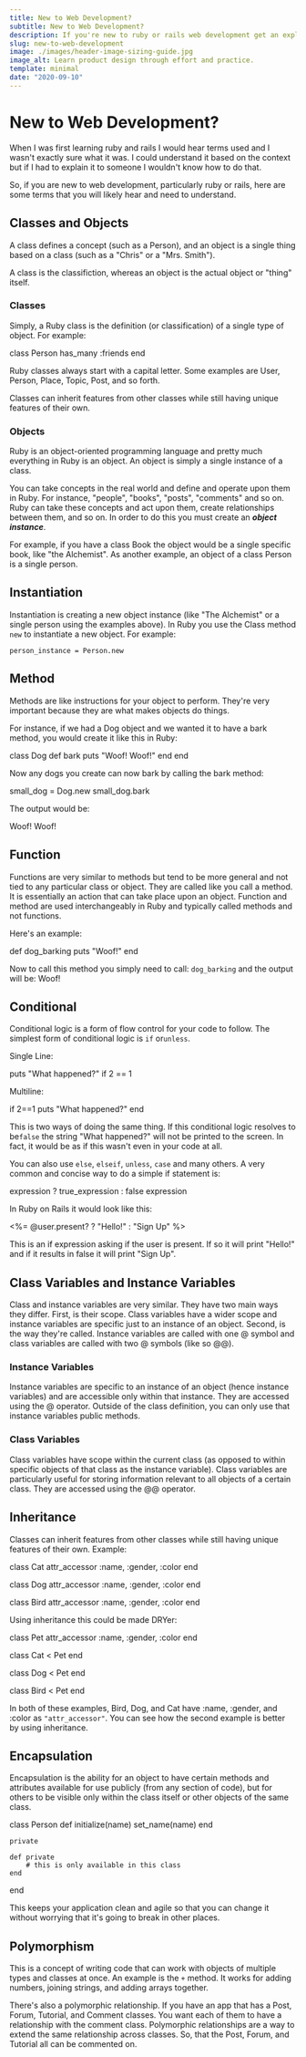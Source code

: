 ```yaml
---
title: New to Web Development?
subtitle: New to Web Development?
description: If you're new to ruby or rails web development get an explanation to a lot of terms you might hear but not fully understand.
slug: new-to-web-development
image: ./images/header-image-sizing-guide.jpg
image_alt: Learn product design through effort and practice.
template: minimal
date: "2020-09-10"
---
```


# New to Web Development?

When I was first learning ruby and rails I would hear terms used and I wasn't exactly sure what it was. I could understand it based on the context but if I had to explain it to someone I wouldn't know how to do that.

So, if you are new to web development, particularly ruby or rails, here are some terms that you will likely hear and need to understand.

## Classes and Objects

A class defines a concept (such as a Person), and an object is a single thing based on a class (such as a "Chris" or a "Mrs. Smith").

A class is the classifiction, whereas an object is the actual object or "thing" itself.

### Classes

Simply, a Ruby class is the definition (or classification) of a single type of object. For example:

class Person
has_many :friends
end

Ruby classes always start with a capital letter. Some examples are User, Person, Place, Topic, Post, and so forth.

Classes can inherit features from other classes while still having unique features of their own.

### Objects

Ruby is an object-oriented programming language and pretty much everything in Ruby is an object. An object is simply a single instance of a class.

You can take concepts in the real world and define and operate upon them in Ruby. For instance, "people", "books", "posts", "comments" and so on. Ruby can take these concepts and act upon them, create relationships between them, and so on. In order to do this you must create an **_object instance_**.

For example, if you have a class Book the object would be a single specific book, like "the Alchemist". As another example, an object of a class Person is a single person.

## Instantiation

Instantiation is creating a new object instance (like "The Alchemist" or a single person using the examples above). In Ruby you use the Class method `new` to instantiate a new object. For example:

`person_instance = Person.new`

## Method

Methods are like instructions for your object to perform. They're very important because they are what makes objects do things.

For instance, if we had a Dog object and we wanted it to have a bark method, you would create it like this in Ruby:

class Dog
def bark
puts "Woof! Woof!"
end
end

Now any dogs you create can now bark by calling the bark method:

small_dog = Dog.new
small_dog.bark

The output would be:

Woof! Woof!

## Function

Functions are very similar to methods but tend to be more general and not tied to any particular class or object. They are called like you call a method. It is essentially an action that can take place upon an object. Function and method are used interchangeably in Ruby and typically called methods and not functions.

Here's an example:

def dog_barking
puts "Woof!"
end

Now to call this method you simply need to call: `dog_barking` and the output will be: Woof!

## Conditional

Conditional logic is a form of flow control for your code to follow. The simplest form of conditional logic is `if` or`unless`.

Single Line:

puts "What happened?" if 2 == 1

Multiline:

if 2==1
puts "What happened?"
end

This is two ways of doing the same thing. If this conditional logic resolves to be`false` the string "What happened?" will not be printed to the screen. In fact, it would be as if this wasn't even in your code at all.

You can also use `else`, `elseif`, `unless`, `case` and many others. A very common and concise way to do a simple if statement is:

expression ? true_expression : false expression

In Ruby on Rails it would look like this:

<%= @user.present? ? "Hello!" : "Sign Up" %>

This is an if expression asking if the user is present. If so it will print "Hello!" and if it results in false it will print "Sign Up".

## Class Variables and Instance Variables

Class and instance variables are very similar. They have two main ways they differ. First, is their scope. Class variables have a wider scope and instance variables are specific just to an instance of an object. Second, is the way they're called. Instance variables are called with one @ symbol and class variables are called with two @ symbols (like so @@).

### Instance Variables

Instance variables are specific to an instance of an object (hence instance variables) and are accessible only within that instance. They are accessed using the @ operator. Outside of the class definition, you can only use that instance variables public methods.

### Class Variables

Class variables have scope within the current class (as opposed to within specific objects of that class as the instance variable). Class variables are particularly useful for storing information relevant to all objects of a certain class. They are accessed using the @@ operator.

## Inheritance

Classes can inherit features from other classes while still having unique features of their own. Example:

class Cat
attr_accessor :name, :gender, :color
end

class Dog
attr_accessor :name, :gender, :color
end

class Bird
attr_accessor :name, :gender, :color
end

Using inheritance this could be made DRYer:

class Pet
attr_accessor :name, :gender, :color
end

class Cat < Pet
end

class Dog < Pet
end

class Bird < Pet
end

In both of these examples, Bird, Dog, and Cat have :name, :gender, and :color as `"attr_accessor"`. You can see how the second example is better by using inheritance.

## Encapsulation

Encapsulation is the ability for an object to have certain methods and attributes available for use publicly (from any section of code), but for others to be visible only within the class itself or other objects of the same class.

class Person
def initialize(name)
set_name(name)
end

    private

    def private
        # this is only available in this class
    end

end

This keeps your application clean and agile so that you can change it without worrying that it's going to break in other places.

## Polymorphism

This is a concept of writing code that can work with objects of multiple types and classes at once. An example is the `+` method. It works for adding numbers, joining strings, and adding arrays together.

There's also a polymorphic relationship. If you have an app that has a Post, Forum, Tutorial, and Comment classes. You want each of them to have a relationship with the comment class. Polymorphic relationships are a way to extend the same relationship across classes. So, that the Post, Forum, and Tutorial all can be commented on.
